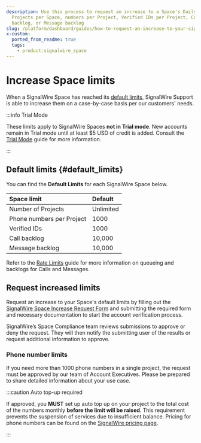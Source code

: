 ```yaml
---
description: Use this process to request an increase to a Space's Daily Top-up,
  Projects per Space, numbers per Project, Verified IDs per Project, Call
  backlog, or Message backlog
slug: /platform/dashboard/guides/how-to-request-an-increase-to-your-signalwire-space-limits
x-custom:
  ported_from_readme: true
  tags:
    - product:signalwire_space
---
```


# Increase Space limits

When a SignalWire Space has reached its [default limits](#default_limits), 
SignalWire Support is able to increase them on a case-by-case basis per our customers' needs.

:::info Trial Mode

These limits apply to SignalWire Spaces **not in Trial mode**. 
New accounts remain in Trial mode until at least $5 USD of credit is added. 
Consult the [Trial Mode](/platform/dashboard/guides/trial-mode) guide for more information.

:::

## Default limits {#default_limits}

You can find the **Default Limits** for each SignalWire Space below.

| Space limit               | Default   |
| :------------------------ | :-------- |
| Number of Projects        | Unlimited |
| Phone numbers per Project | 1000      |
| Verified IDs              | 1000      |
| Call backlog              | 10,000    |
| Message backlog           | 10,000    |

Refer to the [Rate Limits](/platform/basics/general/signalwire-rate-limits)
guide for more information on queueing and backlogs for Calls and Messages.

## Request increased limits

Request an increase to your Space's default limits by filling out the
[SignalWire Space Increase Request Form](https://forms.signalwire.me/Space-Increase-Request.html)
and submitting the required form and necessary documentation to start the account verification process. 

SignalWire’s Space Compliance team reviews submissions to approve or deny the request. 
They will then notify the submitting user of the results or request additional information to approve.

### Phone number limits

If you need more than 1000 phone numbers in a single project, the request must be approved by our team of Account Executives.
Please be prepared to share detailed information about your use case.

:::caution Auto top-up required

If approved, you **MUST** set up auto top up on your project to the total cost of the numbers monthly **before the limit will be raised**.
This requirement prevents the suspension of services due to insufficient balance.
Pricing for phone numbers can be found on the [SignalWire pricing page](https://signalwire.com/pricing/messaging).

:::
